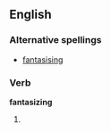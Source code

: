 ==English==
===Alternative spellings===
*[[fantasising]]
===Verb===
'''fantasizing'''
# {{present participle of|[[fantasize]]}}